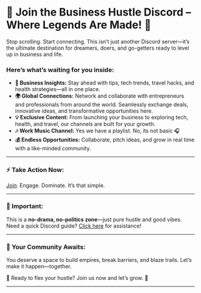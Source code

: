 
# 🚀 Join the Business Hustle Discord – Where Legends Are Made! 🚀

Stop scrolling. Start connecting. This isn’t just another Discord server—it’s the ultimate destination for dreamers, doers, and go-getters ready to level up in business and life.

### Here’s what’s waiting for you inside:

- **💼 Business Insights:** Stay ahead with tips, tech trends, travel hacks, and health strategies—all in one place.  
- **🌍 Global Connections:** Network and collaborate with entrepreneurs and professionals from around the world. Seamlessly exchange deals, innovative ideas, and transformative opportunities here.  
- **💡 Exclusive Content:** From launching your business to exploring tech, health, and travel, our channels are built for your growth.  
- **🎶 Work Music Channel:** Yes we have a playlist. No, its not basic 🎧  
- **💰 Endless Opportunities:** Collaborate, pitch ideas, and grow in real time with a like-minded community.  

---

### ⚡ Take Action Now:  
[Join](https://discord.gg/wg9ewfUpJ8). Engage. Dominate. It’s that simple.  

---

### 🚨 Important:  
This is a **no-drama, no-politics zone**—just pure hustle and good vibes. Need a quick Discord guide? [Click here](https://support.discord.com/hc/en-us/categories/115000217151) for assistance!

---

### 🎯 Your Community Awaits:  
You deserve a space to build empires, break barriers, and blaze trails. Let’s make it happen—together.  

💪 Ready to flex your hustle? Join us now and let’s grow. 🚀  

---
